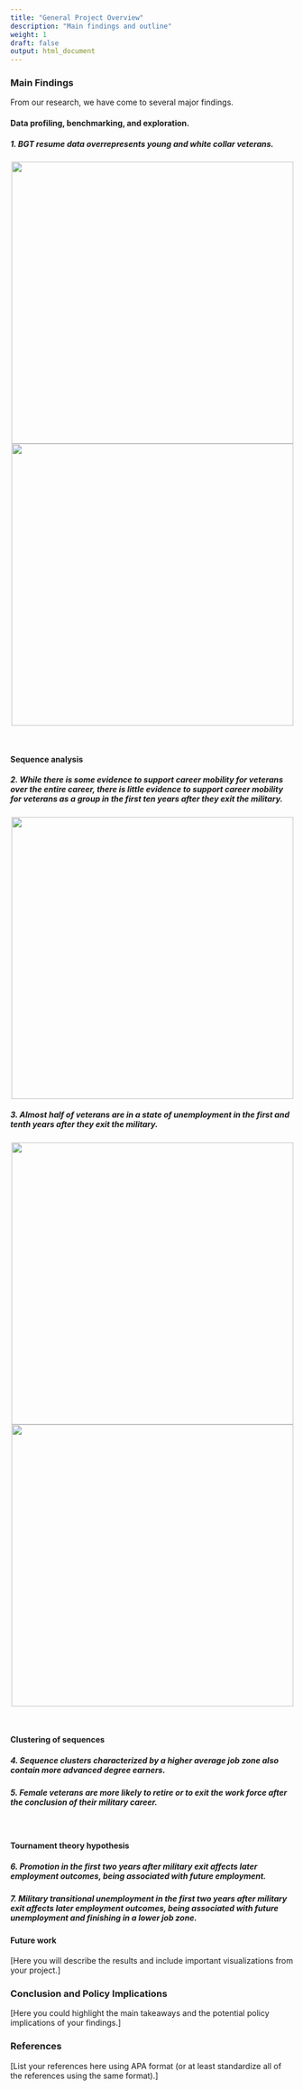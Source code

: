 ```yaml
---
title: "General Project Overview"
description: "Main findings and outline"
weight: 1
draft: false
output: html_document
---
```


### Main Findings 

From our research, we have come to several major findings.

#### Data profiling, benchmarking, and exploration.
##### 1. BGT resume data overrepresents young and white collar veterans.

<center>
<img src="/findings/results-general-overview_files/brfss-acs-bgt.png" width="500"/>
<img src="/findings/results-general-overview_files/veo-bgt.png" width="500"/>
</center>

<br/>

#### Sequence analysis
##### 2. While there is some evidence to support career mobility for veterans over the entire career, there is little evidence to support career mobility for veterans as a group in the first ten years after they exit the military.
<center>
<img src="/findings/results-general-overview_files/mtten_update_nd.png" width="500"/>
</center>
##### 3. Almost half of veterans are in a state of unemployment in the first and tenth years after they exit the military.
<center>
<img src="/findings/results-general-overview_files/Fig10.png" width="500"/>
<img src="/findings/results-general-overview_files/Fig6.png" width="500"/>
</center>


<br>

#### Clustering of sequences
##### 4. Sequence clusters characterized by a higher average job zone also contain more advanced degree earners.
##### 5. Female veterans are more likely to retire or to exit the work force after the conclusion of their military career.

<br>

#### Tournament theory hypothesis
##### 6. Promotion in the first two years after military exit affects later employment outcomes, being associated with future employment.
##### 7. Military transitional unemployment in the first two years after military exit affects later employment outcomes, being associated with future unemployment and finishing in a lower job zone.

#### Future work

[Here you will describe the results and include important visualizations from your project.] 

### Conclusion and Policy Implications 

[Here you could highlight the main takeaways and the potential policy implications of your findings.] 

### References 

[List your references here using APA format (or at least standardize all of the references using the same format).]

